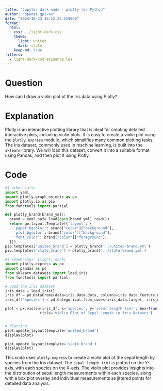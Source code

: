```yaml
---
title: "Jupyter dark mode - plotly for Python"
author: "openai gpt-4o"
date: "2024-10-23 16:52:22.554560"
format:
  html:
    css: ../light-dark.css
    theme:
      light: united
      dark: slate
    keep-md: true
filters:
  - light-dark-cod-sequence.lua
---
```


# Question

How can I draw a violin plot of the Iris data using Plotly?

# Explanation

Plotly is an interactive plotting library that is ideal for creating detailed interactive plots, including violin plots. It is easy to create a violin plot using the `plotly.express` module, which simplifies many common plotting tasks. The Iris dataset, commonly used in machine learning, is built into the `sklearn` library. We will load this dataset, convert it into a suitable format using Pandas, and then plot it using Plotly.

# Code

```python
#| echo: false
import yaml
import plotly.graph_objects as go
import plotly.io as pio
from functools import partial

def plotly_brand(brand_yml):
  brand = yaml.safe_load(open(brand_yml).read())
  return go.layout.Template({'layout': {
    'paper_bgcolor': brand["color"]["background"],
    'plot_bgcolor': brand["color"]["background"],
    'font_color': brand["color"]["foreground"],
  }})
pio.templates['united_brand'] = plotly_brand('../united-brand.yml')
pio.templates['slate_brand'] = plotly_brand('../slate-brand.yml')
```

```python
#| renderings: [light, dark]
import plotly.express as px
import pandas as pd
from sklearn.datasets import load_iris
from functools import partial

# Load the iris dataset
iris_data = load_iris()
iris_df = pd.DataFrame(data=iris_data.data, columns=iris_data.feature_names)
iris_df['species'] = pd.Categorical.from_codes(iris_data.target, iris_data.target_names)

plot = px.violin(iris_df, x='species', y='sepal length (cm)', box=True, points="all",
                title='Violin Plot of Sepal Length in Iris Dataset')


# Plotting
plot.update_layout(template='united_brand')
display(plot)

plot.update_layout(template='slate_brand')
display(plot)

```

This code uses `plotly.express` to create a violin plot of the sepal length by species from the Iris dataset. The `sepal length (cm)` is plotted on the Y-axis, with each species on the X-axis. The violin plot provides insights into the distribution of sepal length measurements within each species, along with a box plot overlay and individual measurements as jittered points for detailed data analysis.